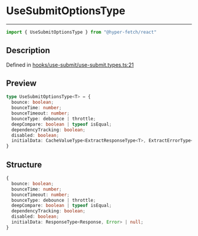 

# UseSubmitOptionsType

<div class="api-docs__separator" data-reactroot="">

---

</div><div class="api-docs__import" data-reactroot="">

```ts
import { UseSubmitOptionsType } from "@hyper-fetch/react"
```

</div><div class="api-docs__section">

## Description

</div><div class="api-docs__description"><span class="api-docs__do-not-parse">



</span></div><p class="api-docs__definition">

Defined in [hooks/use-submit/use-submit.types.ts:21](https://github.com/BetterTyped/hyper-fetch/blob/3f01c37e/packages/react/src/hooks/use-submit/use-submit.types.ts#L21)

</p><div class="api-docs__section">

## Preview

</div><div class="api-docs__preview type">

```ts
type UseSubmitOptionsType<T> = {
  bounce: boolean; 
  bounceTime: number; 
  bounceTimeout: number; 
  bounceType: debounce | throttle; 
  deepCompare: boolean | typeof isEqual; 
  dependencyTracking: boolean; 
  disabled: boolean; 
  initialData: CacheValueType<ExtractResponseType<T>, ExtractErrorType<T>>[data] | null; 
}
```

</div><div class="api-docs__section">

## Structure

</div><div class="api-docs__returns">

```ts
{
  bounce: boolean;
  bounceTime: number;
  bounceTimeout: number;
  bounceType: debounce | throttle;
  deepCompare: boolean | typeof isEqual;
  dependencyTracking: boolean;
  disabled: boolean;
  initialData: ResponseType<Response, Error> | null;
}
```

</div>